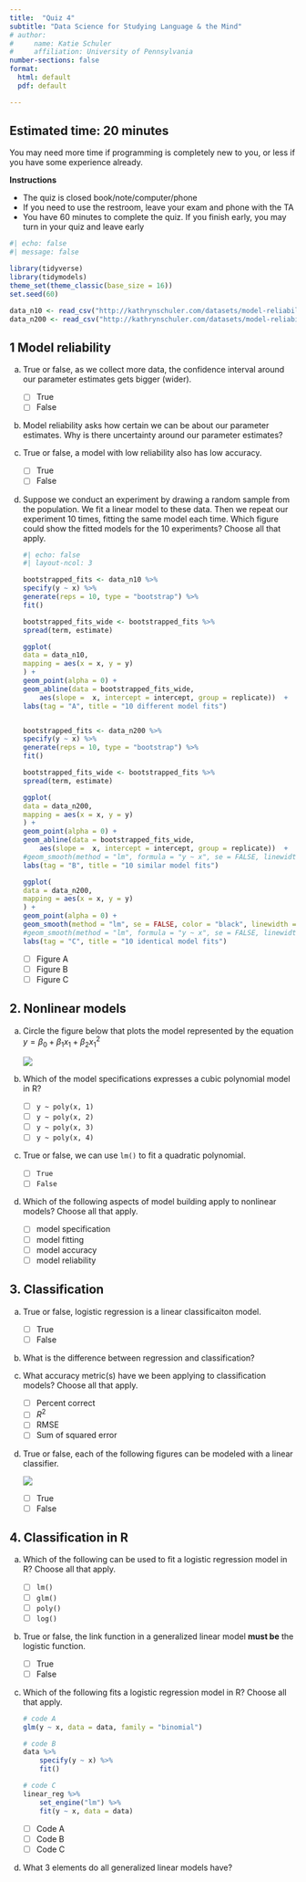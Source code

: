 ```yaml
---
title:  "Quiz 4"
subtitle: "Data Science for Studying Language & the Mind"
# author: 
#     name: Katie Schuler
#     affiliation: University of Pennsylvania
number-sections: false
format: 
  html: default
  pdf: default

---
```


::: {.callout-tip}
## Estimated time: 20 minutes

You may need more time if programming is completely new to you, or less if you have some experience already.
:::

**Instructions**

- The quiz is closed book/note/computer/phone
- If you need to use the restroom, leave your exam and phone with the TA
- You have 60 minutes to complete the quiz. If you finish early, you may turn in your quiz and leave early

```r
#| echo: false
#| message: false

library(tidyverse)
library(tidymodels)
theme_set(theme_classic(base_size = 16))
set.seed(60)

data_n10 <- read_csv("http://kathrynschuler.com/datasets/model-reliability-sample10.csv") 
data_n200 <- read_csv("http://kathrynschuler.com/datasets/model-reliability-sample200.csv") 
```

\newcommand\answerbox{%%
    \framebox(400,50){}}

\begin{flushleft}
\makebox[12cm]{\textbf{Name}:\ \hrulefill}
\medskip
\makebox[12cm]{\textbf{PennKey}:\ \hrulefill}
\medskip
\makebox[12cm]{\textbf{Lab section TA}:\ \hrulefill}
\end{flushleft}

\begin{center}
\textbf{Score by topic area}\\
\begin{tabular}{|l|l|}\hline
Model Reliability   \\ \hline
Nonlinear Models &  \\ \hline
Classification & \\ \hline
Classification in R & \\ \hline
Total & \\ \hline

\end{tabular}
\end{center}

\clearpage


## 1 Model reliability 


(a) True or false, as we collect more data, the confidence interval around our parameter estimates gets bigger (wider). 

    - [ ] True
    - [ ] False

(b) Model reliability asks how certain we can be about our parameter estimates. Why is there uncertainty around our parameter estimates? 

    \answerbox

(c) True or false, a model with low reliability also has low accuracy. 

    - [ ] True
    - [ ] False

(d) Suppose we conduct an experiment by drawing a random sample from the population. We fit a linear model to these data. Then we repeat our experiment 10 times, fitting the same model each time. Which figure could show the fitted models for the 10 experiments? Choose all that apply.


    ```r
    #| echo: false
    #| layout-ncol: 3

    bootstrapped_fits <- data_n10 %>%
    specify(y ~ x) %>%
    generate(reps = 10, type = "bootstrap") %>%
    fit()

    bootstrapped_fits_wide <- bootstrapped_fits %>%
    spread(term, estimate)

    ggplot(
    data = data_n10,
    mapping = aes(x = x, y = y)
    ) +
    geom_point(alpha = 0) +
    geom_abline(data = bootstrapped_fits_wide,
        aes(slope =  x, intercept = intercept, group = replicate))  +
    labs(tag = "A", title = "10 different model fits")


    bootstrapped_fits <- data_n200 %>%
    specify(y ~ x) %>%
    generate(reps = 10, type = "bootstrap") %>%
    fit()

    bootstrapped_fits_wide <- bootstrapped_fits %>%
    spread(term, estimate)

    ggplot(
    data = data_n200,
    mapping = aes(x = x, y = y)
    ) +
    geom_point(alpha = 0) +
    geom_abline(data = bootstrapped_fits_wide,
        aes(slope =  x, intercept = intercept, group = replicate))  +
    #geom_smooth(method = "lm", formula = "y ~ x", se = FALSE, linewidth = 2) +
    labs(tag = "B", title = "10 similar model fits")

    ggplot(
    data = data_n200,
    mapping = aes(x = x, y = y)
    ) +
    geom_point(alpha = 0) +
    geom_smooth(method = "lm", se = FALSE, color = "black", linewidth = 2, formula = "y ~ x") +
    #geom_smooth(method = "lm", formula = "y ~ x", se = FALSE, linewidth = 2) +
    labs(tag = "C", title = "10 identical model fits")

    ```


    - [ ] Figure A
    - [ ] Figure B
    - [ ] Figure C

\clearpage


## 2. Nonlinear models 

(a) Circle the figure below that plots the model represented by the equation $y = \beta_0 + \beta_1x_1 + \beta_2x_1^2$

    ![](/include/figures/polys.png)


(b) Which of the model specifications expresses a cubic polynomial model in R? 

    - [ ] `y ~ poly(x, 1)`
    - [ ] `y ~ poly(x, 2)`
    - [ ] `y ~ poly(x, 3)`
    - [ ] `y ~ poly(x, 4)`

(c) True or false, we can use `lm()` to fit a quadratic polynomial.

    - [ ] `True`
    - [ ] `False` 

(d) Which of the following aspects of model building apply to nonlinear models? Choose all that apply.

    - [ ] model specification
    - [ ] model fitting 
    - [ ] model accuracy 
    - [ ] model reliability 

\clearpage


## 3. Classification 

(a) True or false, logistic regression is a linear classificaiton model. 

    - [ ] True
    - [ ] False

(b) What is the difference between regression and classification? 

    \answerbox 

(c) What accuracy metric(s) have we been applying to classification models? Choose all that apply.

    - [ ] Percent correct 
    - [ ] $R^2$
    - [ ] RMSE 
    - [ ] Sum of squared error

(d) True or false, each of the following figures can be modeled with a linear classifier. 

    ![](/include/figures/pquiz4-3e.png)

    - [ ] True
    - [ ] False 

\clearpage

## 4. Classification in R 

(a) Which of the following can be used to fit a logistic regression model in R? Choose all that apply.

    - [ ] `lm()`
    - [ ] `glm()`
    - [ ] `poly()`
    - [ ] `log()`

(b) True or false, the link function in a generalized linear model **must be** the logistic function.

    - [ ] True
    - [ ] False

(c) Which of the following fits a logistic regression model in R? Choose all that apply. 

    ```r
    # code A
    glm(y ~ x, data = data, family = "binomial")

    # code B
    data %>%
        specify(y ~ x) %>%
        fit() 

    # code C 
    linear_reg %>%
        set_engine("lm") %>%
        fit(y ~ x, data = data)
    ```

    - [ ] Code A
    - [ ] Code B 
    - [ ] Code C 

(d) What 3 elements do all generalized linear models have? 

    \answerbox 